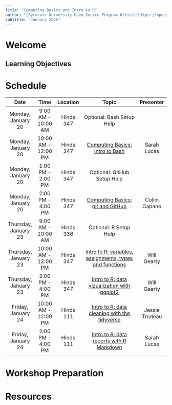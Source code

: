 ```yaml
---
title: "Computing Basics and Intro to R"
author: "[Syracuse University Open Source Program Office](https://opensource.syracuse.edu/)"
subtitle: "January 2025"
---
```


# Welcome

## Learning Objectives

# Schedule
| Date                | Time                | Location  | Topic                                                                                    | Presenter       |
|:-------------------:|:-------------------:|:---------:|:----------------------------------------------------------------------------------------:|:---------------:|
| Monday, January 20  | 9:00 AM - 10:00 AM  | Hinds 347 | Optional: Bash Setup Help                                                                |                 |
| Monday, January 20  | 10:00 AM - 12:00 PM | Hinds 347 | [Computing Basics: Intro to Bash](lessons/shell-intro/shell-intro.qmd)                   | Sarah Lucas     |
| Monday, January 20  | 1:00 PM - 2:00 PM   | Hinds 347 | Optional: GitHub Setup Help                                                              |    |
| Monday, January 20  | 2:00 PM - 4:00 PM   | Hinds 347 | [Computing Basics: git and GitHub](lessons/github/github-intro.qmd)                      |  Collin Capano    |
| Thursday, January 23| 9:00 AM - 10:00 AM  | Hinds 336 | Optional: R Setup Help                                                                   |                 |
| Thursday, January 23| 10:00 AM - 12:00 PM | Hinds 347 | [Intro to R: variables, assignments, types and functions](lessons/r-lessons/r-intro.qmd) | Will Gearty     |
| Thursday, January 23| 2:00 PM - 4:00 PM   | Hinds 347 | [Intro to R: data vizualization with ggplot2](lessons/r-lessons/r-plotting.qmd)          | Will Gearty     |
| Friday, January 24  | 10:00 AM - 12:00 PM | Hinds 111 | [Intro to R: data cleaning with the tidyverse](lessons/r-lessons/r-tidydata.qmd)         | Jessie Trudeau     |
| Friday, January 24  | 2:00 PM - 4:00 PM   | Hinds 111 | [Intro to R: data reports with R Markdown](lessons/r-lessons/r-markdown.qmd)             | Sarah Lucas |

# Workshop Preparation

# Resources